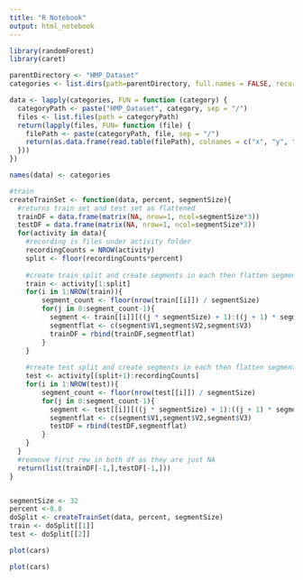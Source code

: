 ```yaml
---
title: "R Notebook"
output: html_notebook
---
```



```r
library(randomForest)
library(caret)
```


```r
parentDirectory <- "HMP_Dataset"
categories <- list.dirs(path=parentDirectory, full.names = FALSE, recursive = FALSE)

data <- lapply(categories, FUN = function (category) {
  categoryPath <- paste("HMP_Dataset", category, sep = "/")
  files <- list.files(path = categoryPath)
  return(lapply(files, FUN= function (file) {
    filePath <- paste(categoryPath, file, sep = "/")
    return(as.data.frame(read.table(filePath), colnames = c("x", "y", "z")))
  }))
})

names(data) <- categories
```

```r
#train
createTrainSet <- function(data, percent, segmentSize){
  #returns train set and test set as flattened
  trainDF = data.frame(matrix(NA, nrow=1, ncol=segmentSize*3))
  testDF = data.frame(matrix(NA, nrow=1, ncol=segmentSize*3))
  for(activity in data){
    #recording is files under activity folder
    recordingCounts = NROW(activity)
    split <- floor(recordingCounts*percent)
    
    #create train split and create segments in each then flatten segment and add it to DF
    train <- activity[1:split]
    for(i in 1:NROW(train)){
        segment_count <- floor(nrow(train[[i]]) / segmentSize)
        for(j in 0:segment_count-1){
          segment <- train[[i]][((j * segmentSize) + 1):((j + 1) * segmentSize), ]
          segmentflat <- c(segment$V1,segment$V2,segment$V3)
          trainDF = rbind(trainDF,segmentflat)
        }
    }
    
    #create test split and create segments in each then flatten segment and add it to DF
    test <- activity[(split+1):recordingCounts]
    for(i in 1:NROW(test)){
        segment_count <- floor(nrow(test[[i]]) / segmentSize)
        for(j in 0:segment_count-1){
          segment <- test[[i]][((j * segmentSize) + 1):((j + 1) * segmentSize), ]
          segmentflat <- c(segment$V1,segment$V2,segment$V3)
          testDF = rbind(testDF,segmentflat)
        }
    }
  }
  #reomove first row in both df as they are just NA
  return(list(trainDF[-1,],testDF[-1,]))
}


segmentSize <- 32
percent <-0.8
doSplit <- createTrainSet(data, percent, segmentSize)
train <- doSplit[[1]]
test <- doSplit[[2]]

```


```r
plot(cars)
```


```r
plot(cars)
```